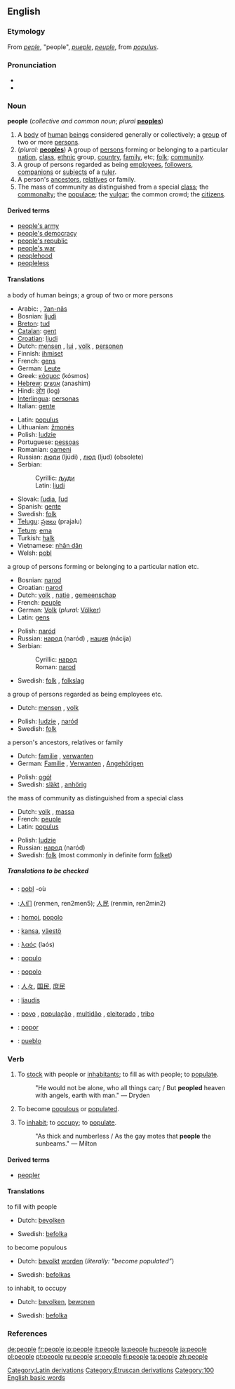 {{wikipedia}}
==English==

{{rank|here|thought|found|140|people|still|just|while}}

===Etymology===
From {{OE.}} ''[[peple]]'', "people", {{OF.}} ''[[pueple]]'', {{F.}} ''[[peuple]]'', from {{L.}} ''[[populus]]''.

===Pronunciation===
*{{IPA|/piːpəl/}}
*{{audio|en-us-people.ogg|Audio (US)}}

===Noun===
'''people''' (''collective and common noun''; ''plural'' '''[[peoples]]''')

# A [[body]] of [[human]] [[being]]s considered generally or collectively; a [[group]] of two or more [[person]]s.
# (''plural:'' '''[[peoples]]''') A group of [[person]]s forming or belonging to a particular [[nation]], [[class]], [[ethnic]] group, [[country]], [[family]], etc; [[folk]]; [[community]].
# A group of persons regarded as being [[employee]]s, [[follower]]s, [[companion]]s or [[subject]]s of a [[ruler]].
# A person's [[ancestor]]s, [[relative]]s or family.
# The mass of community as distinguished from a special [[class]]; the [[commonalty]]; the [[populace]]; the [[vulgar]]; the common crowd; the [[citizen]]s.

====Derived terms====
*[[people's army]]
*[[people's democracy]]
*[[people's republic]]
*[[people's war]]
*[[peoplehood]]
*[[peopleless]]

====Translations====
;a body of human beings; a group of two or more persons
{{top}}
*Arabic: {{ARchar|[[الناس]]}} , [[ʔan-nās]]
*Bosnian: [[ljudi]] {{p}}
*[[Breton]]: [[tud]] {{p}}
*[[Catalan]]: [[gent]] {{f}}
*[[Croatian]]: [[ljudi]] {{p}}
*Dutch: [[mensen]] {{p}}, [[lui]] {{p}}, [[volk]] {{n}}, [[personen]] {{p}}
*Finnish: [[ihmiset]] {{p}}
*French: [[gens]] {{p}}
*German: [[Leute]] {{p}}
*Greek: [[κόσμος]] (kósmos) {{m}}
*[[Hebrew]]: [[אנשים]] (anashim)
*Hindi: [[लोग]] (log)
*[[Interlingua]]: [[personas]] {{p}}
*Italian: [[gente]] {{f}}
{{mid}}
*Latin: [[populus]] {{m}}
*Lithuanian: [[žmonės]] {{m}} {{p}}
*Polish: [[ludzie]] {{p}}
*Portuguese: [[pessoas]] {{f}}
*Romanian: [[oameni]] {{m}}
*Russian: [[люди]] (ljúdi) {{p}}, [[люд]] (ljud) {{m}} (obsolete)
*Serbian:
*:Cyrillic: [[људи]] {{p}}
*:Latin: [[ljudi]] {{m}}
*Slovak: [[ľudia]], [[ľud]] {{m}}
*Spanish: [[gente]] {{f}}
*Swedish: [[folk]]
*[[Telugu]]: [[ప్రజలు]] (prajalu)
*[[Tetum]]: [[ema]]
*Turkish: [[halk]]
*Vietnamese: [[nhân dân]]
*Welsh: [[pobl]]
{{bottom}}

;a group of persons forming or belonging to a particular nation etc.
{{top}}
*Bosnian: [[narod]] {{m}}
*Croatian: [[narod]] {{m}}
*Dutch: [[volk]] {{n}}, [[natie]] {{f}}, [[gemeenschap]] {{f}}
*French: [[peuple]] {{m}}
*German: [[Volk]] {{n}} (''plural:'' [[Völker]])
*Latin: [[gens]] {{f}}
{{mid}}
*Polish: [[naród]] {{m}}
*Russian: [[народ]] (naród) {{m}}, [[нация]] (nácija) {{f}}
*Serbian:
*:Cyrillic: [[народ]] {{m}}
*:Roman: [[narod]] {{m}}
*Swedish: [[folk]] {{n}}, [[folkslag]] {{n}}
{{bottom}}

;a group of persons regarded as being employees etc.
{{top}}
*Dutch: [[mensen]] {{p}}, [[volk]] {{n}}
{{mid}}
*Polish: [[ludzie]] {{p}}, [[naród]] {{m}}
*Swedish: [[folk]] {{n}}
{{bottom}}

;a person's ancestors, relatives or family
{{top}}
*Dutch: [[familie]] {{f}}, [[verwanten]] {{p}}
*German: [[Familie]] {{f}}, [[Verwanten]] {{pl}}, [[Angehörigen]] {{pl}}
{{mid}}
*Polish: [[ogół]] {{m}}
*Swedish: [[släkt]] {{c}}, [[anhörig]] {{c}}
{{bottom}}

;the mass of community as distinguished from a special class
{{top}}
*Dutch: [[volk]] {{n}}, [[massa]] {{f}}
*French: [[peuple]] {{m}}
*Latin: [[populus]] {{m}}
{{mid}}
*Polish: [[ludzie]] {{p}}
*Russian: [[народ]] (naród) {{m}}
*Swedish: [[folk]] {{n}} (most commonly in definite form [[folket]])
{{bottom}}

=====Translations to be checked=====
*{{ttbc|Breton}}: [[pobl]] {{f}} -où
*{{ttbc|Chinese}}:[[人们]] (renmen, ren2men5); [[人民]] (renmin, ren2min2)
*{{ttbc|Esperanto}}: [[homoj]], [[popolo]]
*{{ttbc|Finnish}}: [[kansa]], [[väestö]]
*{{ttbc|Greek}}: [[λαός]] (laós) {{m}} 
*{{ttbc|Interlingua}}: [[populo]]
*{{ttbc|Italian}}: [[popolo]] {{m}} 
*{{ttbc|Japanese}}: [[人々]], [[国民]], [[庶民]]
*{{ttbc|Lithuanian}}: [[liaudis]] {{f}}
*{{ttbc|Portuguese}}: [[povo]] {{m}}, [[população]] {{m}}, [[multidão]] {{m}}, [[eleitorado]] {{m}}, [[tribo]] {{m}}
*{{ttbc|Romanian}}: [[popor]] {{f}}
*{{ttbc|Spanish}}: [[pueblo]] {{m}}

===Verb===
{{en-infl-reg-other-e|peopl|e|}}
# {{transitive}} To [[stock]] with people or [[inhabitant]]s; to fill as with people; to [[populate]].
#: "He would not be alone, who all things can; / But '''peopled''' heaven with angels, earth with man." — Dryden
# {{intransitive}} To become [[populous]] or [[populated]].
# {{transitive}} To [[inhabit]]; to [[occupy]]; to [[populate]].
#: "As thick and numberless / As the gay motes that '''people''' the sunbeams." — Milton

====Derived terms====
*[[peopler]]

====Translations====
;to fill with people
{{top}}
*Dutch: [[bevolken]]
{{mid}}
*Swedish: [[befolka]]
{{bottom}}

;to become populous
{{top}}
*Dutch: [[bevolkt]] [[worden]] (''literally: “become populated”'')
{{mid}}
*Swedish: [[befolkas]]
{{bottom}}

;to inhabit, to occupy
{{top}}
*Dutch: [[bevolken]], [[bewonen]]
{{mid}}
*Swedish: [[befolka]]
{{bottom}}

===References===
{{R:Webster 1913}}

[[Category:Latin derivations]]
[[Category:Etruscan derivations]]
[[Category:100 English basic words]]

[[de:people]]
[[fr:people]]
[[io:people]]
[[it:people]]
[[la:people]]
[[hu:people]]
[[ja:people]]
[[pl:people]]
[[pt:people]]
[[ru:people]]
[[sr:people]]
[[fi:people]]
[[ta:people]]
[[zh:people]]